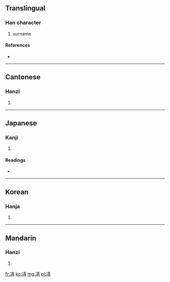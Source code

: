 ==Translingual==

===Han character===
{{Han char|rn=15|rad=冫|as=08|sn=10|four=3512<sub>7</sub>|canj=戈一手一月 (IMQMB)}}

# surname

====References====
* {{Han ref|kx=0132.420|dkj=01666|dj=0296.300|hdz=10298.010|uh=51CA|ud=20938|bh=D0E1|bd=53473}}

----

==Cantonese==

===Hanzi===
{{yue-hanzi|jyut=|y=jing6}}

# {{defn|lang=yue|sort=冫08}}

----

==Japanese==

===Kanji===
{{ja-kanji|grade=|rs=冫08}}

# {{defn|lang=ja|sort=冫08}}

====Readings====
* {{ja-readings|on=[[せい]] (sei), [[しゃう]] (shau)|kun=[[さむい]] (samui), [[すずしい]] (suzushii)}}

----

==Korean==

===Hanja===
{{ko-hanja|hangeul=청|rv=cheong|mr=ch'ŏng}}

# {{defn|lang=ko|sort=冫08}}

----

==Mandarin==

===Hanzi===
{{cmn-hanzi|pin=[[jǐ]] ([[ji3]]), [[qìng]] ([[qing4]])|wg=chi<sup>3</sup>, ch'ing<sup>4</sup>}}

# {{defn|lang=cmn|sort=冫08}}

[[fr:凊]]
[[ko:凊]]
[[mg:凊]]
[[pl:凊]]
